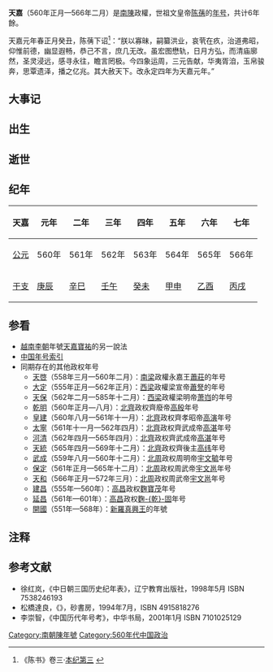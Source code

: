 {{Eranamebox|年号=天嘉
|起讫时间= 560年正月—566年二月
|政权= 南陳
|帝王= 陳文帝陈蒨
|历时= 6年餘
|timeline= <timeline>
ImageSize  = width:200 height:50
PlotArea   = width:180 height:30 left:10 bottom:20
TimeAxis   = orientation:horizontal
DateFormat = yyyy
Period     = from:420 till:618
AlignBars  = early
ScaleMajor = increment:28 start:420
Colors =
  id:canvas value:rgb(1,1,0.85)
BackgroundColors = canvas:canvas
PlotData =
  width:15 color:black
  bar:era from:start till:end
  bar:era from:581 till:618 color:yellow
  bar:era from:555 till:587 color:purple
  bar:era from:557 till:589 color:green
  bar:era from:560 till:566 color:red
  bar:era from:560 till:566 color:blue
</timeline>
|说明= <span style="color: blue">天嘉</span>在<span style="color: purple">西梁</span>、<span style="color: green">南陳</span>、<span style="color: brown">隋朝（黃色）</span>、'''南朝'''和<span style="color: red">陳蒨</span>时期的位置。
}}

'''天嘉'''（560年正月—566年二月）是[[南陳|南陳]]政權，世祖文皇帝[[陈蒨|陈蒨]]的[[年号|年号]]，共计6年餘。

天嘉元年春正月癸丑，陈蒨下诏<ref>《陈书》卷三·[http://www.guoxue.com/shibu/24shi/chensu/cs_003.htm 本纪第三] {{Wayback|url=http://www.guoxue.com/shibu/24shi/chensu/cs_003.htm |date=20200617083302 }}</ref>：“朕以寡昧，嗣纂洪业，哀茕在疚，治道弗昭，仰惟前德，幽显遐畅，恭己不言，庶几无改。虽宏图懋轨，日月方弘，而清庙廓然，圣灵浸远，感寻永往，瞻言罔极。今四象运周，三元告献，华夷胥洎，玉帛骏奔，思覃遗泽，播之亿兆。其大赦天下。改永定四年为天嘉元年。”

==大事记==
==出生==
==逝世==
==纪年==
{| class="wikitable"
!天嘉!!元年!!二年!!三年!!四年!!五年!!六年!!七年
|-
![[公元纪年|公元]]
|560年||561年||562年||563年||564年||565年||566年
|-
![[干支纪年|干支]]
|[[庚辰|庚辰]]||[[辛巳|辛巳]]||[[壬午|壬午]]||[[癸未|癸未]]||[[甲申|甲申]]||[[乙酉|乙酉]]||[[丙戌|丙戌]]
|}

==参看==
*[[越南|越南]][[李朝_(越南)|李朝]]年號[[天嘉寶祐|天嘉寶祐]]的另一說法
*[[中国年号索引|中国年号索引]]
*同期存在的其他政权年号
**[[天启_(萧庄)|天啓]]（558年三月—560年二月）：[[南梁|南梁]]政權永嘉王[[蕭莊|蕭莊]]的年号
**[[大定_(萧詧)|大定]]（555年正月—562年正月）：[[西梁|西梁]]政權梁宣帝[[蕭詧|蕭詧]]的年号
**[[天保_(萧岿)|天保]]（562年二月—585年十二月）：[[西梁|西梁]]政權梁明帝[[萧岿|萧岿]]的年号
**[[乾明|乾明]]（560年正月—八月）：[[北齊|北齊]]政权齊廢帝[[高殷|高殷]]年号
**[[皇建_(高演)|皇建]]（560年八月—561年十一月）：[[北齊|北齊]]政权齊孝昭帝[[高演|高演]]年号
**[[太宁_(高湛)|太寧]]（561年十一月—562年四月）：[[北齊|北齊]]政权齊武成帝[[高湛|高湛]]年号
**[[河清|河清]]（562年四月—565年四月）：[[北齊|北齊]]政权齊武成帝[[高湛|高湛]]年号
**[[天统_(高纬)|天統]]（565年四月—569年十二月）：[[北齊|北齊]]政权齊後主[[高纬|高纬]]年号
**[[武成_(宇文毓)|武成]]（559年八月—560年十二月）：[[北周|北周]]政权周明帝[[宇文毓|宇文毓]]年号
**[[保定_(宇文邕)|保定]]（561年正月—565年十二月）：[[北周|北周]]政权周武帝[[宇文邕|宇文邕]]年号
**[[天和_(北周)|天和]]（566年正月—572年三月）：[[北周|北周]]政权周武帝[[宇文邕|宇文邕]]年号
**[[建昌_(麴寶茂)|建昌]]（555年—560年）：[[高昌|高昌]]政权[[麴寶茂|麴寶茂]]年号
**[[延昌_(麴乾固)|延昌]]（561年—601年）：[[高昌|高昌]]政权[[麴乾固|麴-{乾}-固]]年号
**[[開國_(新羅)|開國]]（551年—568年）：[[新羅|新羅]][[新羅真興王|真興王]]的年號

== 注释 ==

{{Reflist|2}}

==参考文献==

*徐红岚，《中日朝三国历史纪年表》，辽宁教育出版社，1998年5月 ISBN 7538246193
*松橋達良，《{{lang|ja|元号はやわかり—東亜歷代建元考}}》，砂書房，1994年7月，ISBN 4915818276
*李崇智，《中国历代年号考》，中华书局，2001年1月 ISBN 7101025129

{{年号|[[永定_(陈霸先)|永定]]|[[中国年号索引|陳朝年号]]|[[天康_(陈蒨)|天康]]}}
{{魏晋南北朝年号}}
[[Category:南朝陳年號|Category:南朝陳年號]]
[[Category:560年代中国政治|Category:560年代中国政治]]